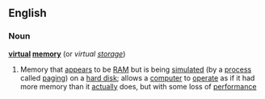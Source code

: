==English==
===Noun===
{{wikipedia}}
'''[[virtual]] [[memory]]'''  (or ''virtual [[storage]]'')
#{{computing}} Memory that [[appear]]s to be [[RAM]] but is being [[simulated]] (by a [[process]] called [[paging]]) on a [[hard disk]]; allows a [[computer]] to [[operate]] as if it had more memory than it [[actually]] does, but with some loss of [[performance]]